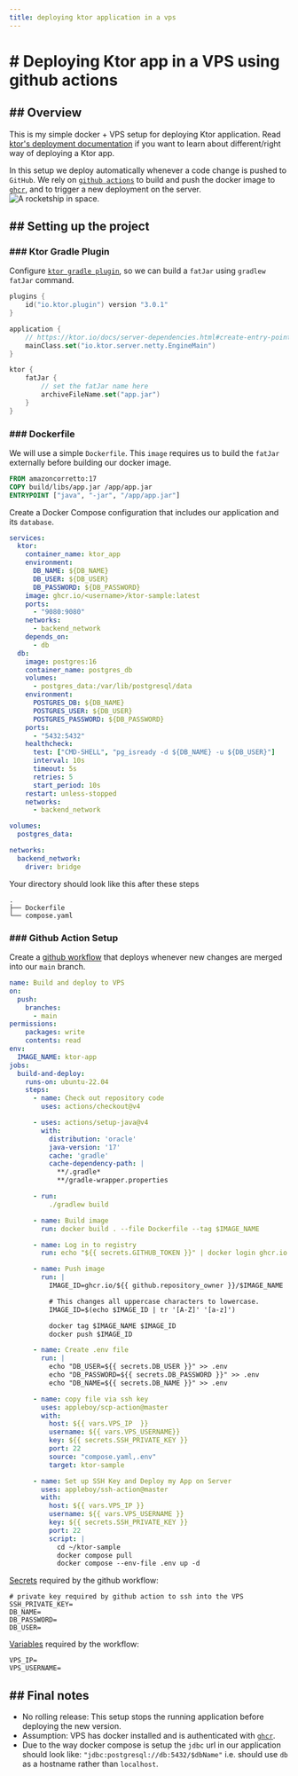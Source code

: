 ```yaml
---
title: deploying ktor application in a vps
---
```



# \# Deploying Ktor app in a VPS using github actions
<div class="h-1 w-full my-4 bg-slate-800"></div>

## \#\# Overview
This is my simple docker + VPS setup for deploying Ktor application. Read [ktor's deployment documentation](https://ktor.io/docs/server-deployment.html) if you want to learn about different/right way of deploying a Ktor app.

In this setup we deploy automatically whenever a code change is pushed to `GitHub`. We rely on [`github actions`](https://docs.github.com/en/actions) to build and push the docker image to [`ghcr`](https://docs.github.com/en/packages/working-with-a-github-packages-registry/working-with-the-container-registry), and to trigger a new deployment on the server.
<Image src={githubActionImage} alt="A rocketship in space." class="max-w-[100%] mx-auto my-4"/>

## \#\# Setting up the project
### \#\#\# Ktor Gradle Plugin
Configure [`ktor gradle plugin`](https://ktor.io/docs/server-fatjar.html), so we can build a `fatJar` using `gradlew fatJar` command.
```kts
plugins {
    id("io.ktor.plugin") version "3.0.1"
}

application {
    // https://ktor.io/docs/server-dependencies.html#create-entry-point
    mainClass.set("io.ktor.server.netty.EngineMain")
}

ktor {
    fatJar {
        // set the fatJar name here
        archiveFileName.set("app.jar")
    }
}
```

### \#\#\# Dockerfile
We will use a simple `Dockerfile`. This `image` requires us to build the `fatJar` externally before building our docker image.


```dockerfile
FROM amazoncorretto:17
COPY build/libs/app.jar /app/app.jar
ENTRYPOINT ["java", "-jar", "/app/app.jar"]
```


Create a Docker Compose configuration that includes our application and its `database`.
```yaml
services:
  ktor:
    container_name: ktor_app
    environment:
      DB_NAME: ${DB_NAME}
      DB_USER: ${DB_USER}
      DB_PASSWORD: ${DB_PASSWORD}
    image: ghcr.io/<username>/ktor-sample:latest
    ports:
      - "9080:9080"
    networks:
      - backend_network
    depends_on:
      - db
  db:
    image: postgres:16
    container_name: postgres_db
    volumes:
      - postgres_data:/var/lib/postgresql/data
    environment:
      POSTGRES_DB: ${DB_NAME}
      POSTGRES_USER: ${DB_USER}
      POSTGRES_PASSWORD: ${DB_PASSWORD}
    ports:
      - "5432:5432"
    healthcheck:
      test: ["CMD-SHELL", "pg_isready -d ${DB_NAME} -u ${DB_USER}"]
      interval: 10s
      timeout: 5s
      retries: 5
      start_period: 10s
    restart: unless-stopped
    networks:
      - backend_network

volumes:
  postgres_data:

networks:
  backend_network:
    driver: bridge
```
Your directory should look like this after these steps
```
.
├── Dockerfile
└── compose.yaml
```


### \#\#\# Github Action Setup
Create a [github workflow](https://docs.github.com/en/actions/writing-workflows/about-workflows) that deploys whenever new changes are merged into our `main` branch.

```yaml
name: Build and deploy to VPS
on:
  push:
    branches:
      - main
permissions:
    packages: write
    contents: read
env:
  IMAGE_NAME: ktor-app
jobs:
  build-and-deploy:
    runs-on: ubuntu-22.04
    steps:
      - name: Check out repository code
        uses: actions/checkout@v4

      - uses: actions/setup-java@v4
        with:
          distribution: 'oracle'
          java-version: '17'
          cache: 'gradle'
          cache-dependency-path: |
            **/.gradle*
            **/gradle-wrapper.properties

      - run:
          ./gradlew build

      - name: Build image
        run: docker build . --file Dockerfile --tag $IMAGE_NAME

      - name: Log in to registry
        run: echo "${{ secrets.GITHUB_TOKEN }}" | docker login ghcr.io -u ${{ github.actor }} --password-stdin

      - name: Push image
        run: |
          IMAGE_ID=ghcr.io/${{ github.repository_owner }}/$IMAGE_NAME

          # This changes all uppercase characters to lowercase.
          IMAGE_ID=$(echo $IMAGE_ID | tr '[A-Z]' '[a-z]')

          docker tag $IMAGE_NAME $IMAGE_ID
          docker push $IMAGE_ID

      - name: Create .env file
        run: |
          echo "DB_USER=${{ secrets.DB_USER }}" >> .env
          echo "DB_PASSWORD=${{ secrets.DB_PASSWORD }}" >> .env
          echo "DB_NAME=${{ secrets.DB_NAME }}" >> .env

      - name: copy file via ssh key
        uses: appleboy/scp-action@master
        with:
          host: ${{ vars.VPS_IP  }}
          username: ${{ vars.VPS_USERNAME}}
          key: ${{ secrets.SSH_PRIVATE_KEY }}
          port: 22
          source: "compose.yaml,.env"
          target: ktor-sample

      - name: Set up SSH Key and Deploy my App on Server
        uses: appleboy/ssh-action@master
        with:
          host: ${{ vars.VPS_IP }}
          username: ${{ vars.VPS_USERNAME }}
          key: ${{ secrets.SSH_PRIVATE_KEY }}
          port: 22
          script: |
            cd ~/ktor-sample
            docker compose pull
            docker compose --env-file .env up -d
```

[Secrets](https://docs.github.com/en/actions/security-for-github-actions/security-guides/using-secrets-in-github-actions) required by the github workflow:
```shell
# private key required by github action to ssh into the VPS
SSH_PRIVATE_KEY=
DB_NAME=
DB_PASSWORD=
DB_USER=
```

[Variables]() required by the workflow:
```shell
VPS_IP=
VPS_USERNAME=
```


## \#\# Final notes
* No rolling release: This setup stops the running application before deploying the new version.
* Assumption: VPS has docker installed and is authenticated with [`ghcr`](https://docs.github.com/en/packages/working-with-a-github-packages-registry/working-with-the-container-registry#authenticating-in-a-github-actions-workflow).
* Due to the way docker compose is setup the `jdbc` url in our application should look like: `"jdbc:postgresql://db:5432/$dbName"` i.e. should use `db` as a hostname rather than `localhost`.
